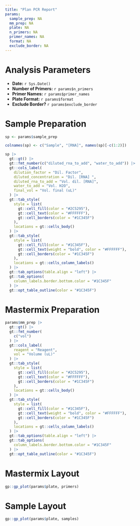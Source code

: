 ```yaml
---
title: "Plan PCR Report"
params:
  sample_prep: NA
  mm_prep: NA
  plate: NA
  n_primers: NA
  primer_names: NA
  format: NA
  exclude_border: NA
---
```



# Analysis Parameters

- **Date:**              `r Sys.Date()`
- **Number of Primers:** `r params$n_primers`
- **Primer Names:**      `r params$primer_names`
- **Plate Format:**      `r params$format`
- **Exclude Border?**    `r params$exclude_border`

# Sample Preparation
```r
sp <- params$sample_prep

colnames(sp) <- c("Sample", "[RNA]", names(sp)[-c(1:2)])

sp |> 
  gt::gt() |> 
  gt::fmt_number(c("diluted_rna_to_add", "water_to_add")) |> 
  gt::cols_label(
    dilution_factor = "Dil. Factor",
    diluted_concentration = "Dil. [RNA] ",
    diluted_rna_to_add = "Vol. dil. [RNA]",
    water_to_add = "Vol. H2O",
    final_vol = "Vol. final (uL)"
  ) |> 
  gt::tab_style(
    style = list(
      gt::cell_fill(color = "#2C5295"),
      gt::cell_text(color = "#FFFFFF"),
      gt::cell_borders(color = "#1C345F")
    ),
    locations = gt::cells_body()
  ) |>  
  gt::tab_style(
    style = list(
      gt::cell_fill(color = "#1C345F"),
      gt::cell_text(weight = "bold", color = "#FFFFFF"),
      gt::cell_borders(color = "#1C345F")
    ),
    locations = gt::cells_column_labels()
  ) |> 
  gt::tab_options(table.align = "left") |> 
  gt::tab_options(
    column_labels.border.bottom.color = "#1C345F"
  ) |> 
  gt::opt_table_outline(color = "#1C345F")

```

# Mastermix Preparation
```r
params$mm_prep |> 
  gt::gt() |>  
  gt::fmt_number(
    c("vol")
  ) |> 
  gt::cols_label(
    reagent = "Reagent",
    vol = "Volume (uL)"
  ) |> 
  gt::tab_style(
    style = list(
      gt::cell_fill(color = "#2C5295"),
      gt::cell_text(color = "#FFFFFF"),
      gt::cell_borders(color = "#1C345F")
    ),
    locations = gt::cells_body()
  ) |>  
  gt::tab_style(
    style = list(
      gt::cell_fill(color = "#1C345F"),
      gt::cell_text(weight = "bold", color = "#FFFFFF"),
      gt::cell_borders(color = "#1C345F")
    ),
    locations = gt::cells_column_labels()
  ) |> 
  gt::tab_options(table.align = "left") |> 
  gt::tab_options(
    column_labels.border.bottom.color = "#1C345F"
  ) |> 
  gt::opt_table_outline(color = "#1C345F")

```

# Mastermix Layout
```r
gp::gp_plot(params$plate, primers)
```


# Sample Layout
```r
gp::gp_plot(params$plate, samples) 
```
